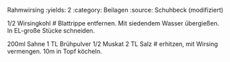 Rahmwirsing
:yields: 2
:category: Beilagen
:source: Schuhbeck (modifiziert)

1/2 Wirsingkohl
# Blattrippe entfernen. Mit siedendem Wasser übergießen. In EL-große Stücke schneiden.

200ml Sahne
1 TL Brühpulver
1/2 Muskat
2 TL Salz
# erhitzen, mit Wirsing vermengen. 10m in Topf köcheln.
